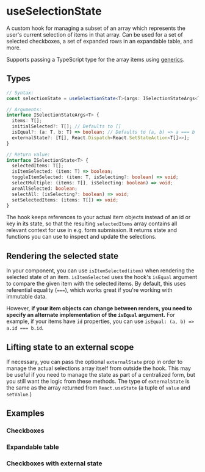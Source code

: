 
<Meta title="Hooks/useSelectionState" component={useSelectionState} />

# useSelectionState

A custom hook for managing a subset of an array which represents the user's current selection of items in that array.
Can be used for a set of selected checkboxes, a set of expanded rows in an expandable table, and more.

Supports passing a TypeScript type for the array items using [generics](https://www.typescriptlang.org/docs/handbook/generics.html).

<!-- Not sure if there is a way to pull in this signature from the source automatically, that'd be better -->

## Types

```ts
// Syntax:
const selectionState = useSelectionState<T>(args: ISelectionStateArgs<T>);

// Arguments:
interface ISelectionStateArgs<T> {
  items: T[];
  initialSelected?: T[]; // Defaults to []
  isEqual?: (a: T, b: T) => boolean; // Defaults to (a, b) => a === b
  externalState?: [T[], React.Dispatch<React.SetStateAction<T[]>>];
}

// Return value:
interface ISelectionState<T> {
  selectedItems: T[];
  isItemSelected: (item: T) => boolean;
  toggleItemSelected: (item: T, isSelecting?: boolean) => void;
  selectMultiple: (items: T[], isSelecting: boolean) => void;
  areAllSelected: boolean;
  selectAll: (isSelecting?: boolean) => void;
  setSelectedItems: (items: T[]) => void;
}
```

The hook keeps references to your actual item objects instead of an id or key in its state, so that the
resulting `selectedItems` array contains all relevant context for use in e.g. form submission.
It returns state and functions you can use to inspect and update the selections.

## Rendering the selected state

In your component, you can use `isItemSelected(item)` when rendering the selected state of an item.
`isItemSelected` uses the hook's `isEqual` argument to compare the given item with the selected items.
By default, this uses referential equality (`===`), which works great if you're working with immutable data.

However, **if your item objects can change between renders, you need to specify an alternate implementation of the `isEqual` argument.**
For example, if your items have `id` properties, you can use `isEqual: (a, b) => a.id === b.id`.

## Lifting state to an external scope

If necessary, you can pass the optional `externalState` prop in order to manage the actual selections array itself from outside the hook.
This may be useful if you need to manage the state as part of a centralized form, but you still want the logic from these methods.
The type of `externalState` is the same as the array returned from `React.useState` (a tuple of `value` and `setValue`.)

## Examples

### Checkboxes

<Canvas>
  <Story story={Checkboxes} />
</Canvas>

### Expandable table

<Canvas>
  <Story story={ExpandableTable} />
</Canvas>

### Checkboxes with external state

<Canvas>
  <Story story={ExternalState} />
</Canvas>

<GithubLink path="src/hooks/useSelectionState/useSelectionState.ts" />
